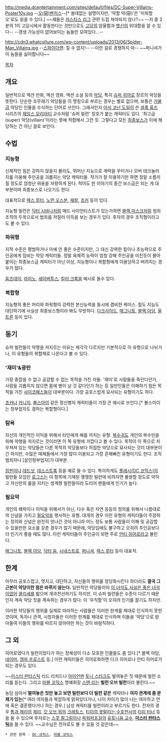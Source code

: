 http://media.dcentertainment.com/sites/default/files/DC-Super-Villains-Poster10y.jpg
--[[어벤저스|오(惡)벤저스]]--[* 쓸데없는 설명이지만, '악할 악(惡)'은 '미워할 오'로도 읽을 수 있다.] ~~쟤들은 [[저스티스 리그]] 관련 드립 쳐야되지 않나?~~
--저 중 2분의 1이 고담시에서 활동한다는 것만으로도 [[고담(DC 코믹스)|고담]]의 암울함과 [[뱃신]]의 위대함을 알 수 있다--
--갱생 가능성이 없어보이는 놈들만 모여있다...--

http://cdn3.whatculture.com/wp-content/uploads/2013/06/Spider-Man_Villains.jpg
--[[스파이더맨]]: 질 수 없지!--
--이런 걸로 경쟁하지 마--
~~퍼니셔가 이 놈들을 싫어합니다~~

[[목차]]
== 개요 ==
일반적으로 액션 만화, 액션 영화, 액션 소설 등의 [[악당]], 특히 [[슈퍼 히어로]] 장르의 악당을 뜻한다. 단순한 조무래기 악당들을 이 명칭으로 부르는 경우는 별로 없으며, 보통은 [[거물]]급 악당인 인물을 수식하는 단어로 쓰인다. 그래서인지 [[아서 코난 도일]]이 쓴 [[셜록 홈즈]] 시리즈의 [[제임스 모리아티]] 교수처럼 '슈퍼 빌런' 칭호가 붙는 캐릭터도 있다. '최고급(super) 악당(villain)'이라는 뜻에 적합해서 그런 듯. 그렇다고 모든 [[최종보스]]가 이에 해당하는 건 아닌 걸로 보인다.

== 수법 ==
=== 지능형 ===
신체적인 힘은 강하지 않을지 몰라도, 뛰어난 지능으로 계략을 꾸미거나 오버 테크놀러지를 이용해 주인공을 괴롭히는 악당 캐릭터들. 작가가 잘 이용하기만 하면 정말 소름끼칠 정도로 엄청난 위용을 자랑하게 된다. 적어도 한 이야기의 중간 보스급은 되는 게 대부분이며 최종보스로 나오기도 한다.

대표적으로 [[렉스 루터]], [[노먼 오스본]], [[재칼]], [[조커(DC 코믹스)|조커]] 등이 있다.

지능형 빌런은 [[닥터 시바나]]처럼 매드 사이언티스트가 있는가하면 [[블랙 마스크]]처럼 범죄조직의 두목으로서 범죄를 저질러 이득을 보는 경우가 있다. 후자의 경우 조직형이라고도 볼 수 있다.

=== 파워형 ===
지적 수준은 평범하거나 아예 안 좋은 수준이지만, 그 대신 강력한 힘이나 초능력으로 주인공에게 덤비는 악당 캐릭터들. 정말 육체적 능력이 엄청 강해 주인공을 미친듯이 몰아붙이는 최종보스급 캐릭터가 아닌 이상, 지능형이나 복합형에게 이용당하고 버려지는 경우가 많다.

[[둠즈데이]], [[라이노]], [[세이버투스]], [[킬러 크록]]을 예시로 들수 있다.

=== 복합형 ===
지능형의 좋은 머리와 파워형의 강력한 본신능력을 동시에 겸비한 케이스. 힘도 지능도 대단하기에 사실상 최종보스형이라 봐도 무방하다.
[[다크사이드]], [[매그니토]], [[블랙 아담]], [[울트론]] 등이 있다.

== 동기 ==
슈퍼 빌런들이 악행을 저지르는 이유는 제각각 다르지만 기본적으로 이 유형으로 나뉘거나, 이 유형들의 복합체로 나온다고 볼 수 있다.

=== '재미'&광란 ===
가장 종잡을 수 없고 공감할 수 없는 목적을 가진 자들. '재미'로 사람들을 죽인다던가, 사람을 괴롭히지 않으면 몸에 병이 날 것 같다던가 하는 등 일반인들은 이해하기 힘든 목적을 가진 [[사이코패스]]들이 대부분이다. 가장 공포스럽게 묘사되는 유형이기도 하다.

[[조커(DC 코믹스)|조커]]나 [[카니지(마블 코믹스)|카니지]], [[불스아이]] 같은 정신병자 캐릭터들이 가장 큰 예시로 쓰인다.[* 불스아이는 청부업자도 겸하는 복합형이다.]

=== 탐욕 ===
자신의 개인적인 이익을 위해서 타인에게 해를 끼치는 유형. [[복수귀]]도 개인의 복수만을 위해 악행을 저지르는 것이라면 이 쪽 유형에 가깝다고 볼 수 있다. 목적이 이 쪽으로 치우쳐져 있는 악당들은 다른 목적의 악당들보다 허접한 악당으로 묘사되는 것이 대부분이긴 하지만, 수많은 매체들에서 가장 많이 이용되고 가장 흔해빠진 유형이기도 한다. 조직범죄자나 [살인청부업자]가 대부분.

[[킹핀]]이나 [[데드샷]], [[데스스트록]] 등을 예로 들 수 있다. 특이하게도 [[플래시(DC 코믹스)]]의 빌런들 모임인 [[로그스]]는 이 항목에 기재된 쟁쟁한 빌런에 비하자면 불쌍할 정도로 약하고 자신만의 룰을 지키는 생계형 빌런들이라 도리어 팬들에게 인기가 높다.

=== 필요악 ===
개인의 쾌락이나 이익을 위해서가 아닌, 다수 혹은 자연 등등의 정의를 위해서 나름대로의 신념을 가지고 [[필요악]]을 행사하는 유형. 대개의 경우 이런 유형의 캐릭터들이 주장하는 정의와 신념은 완전히 엇나간 것이 아니라 어느 정도 보통 사람들이 이해 및 공감할 수 있을만한 요소를 갖춘 경우가 많기 때문에, 악당임에도 불구하고 오히려 주인공보다 더 인기가 좋을 때도 많다. 이런 캐릭터들이 주인공이 되면 주로 [[안티 히어로]]라고 불린다.

[[매그니토]], [[블랙 아담]], [[닥터 둠]], [[시네스트로]], [[퍼니셔]], [[렉스 루터]] 등이 대표적.

== 한계 ==
아무리 공포스럽고, 멋지고, 대단하고, 자신들의 행위를 정당화시킨다 하더라도 '''결국 그 근본이 악당이란 점은 바뀌지 않는다.''' 일반적인 악당들이야 [[이 녀석도 사실은 좋은 녀석이었어]] [[클리셰]]를 밟으며 개과천선하기도 하지만, 이 슈퍼 빌런들은 수준이 다르기 때문인지 계속 악당 짓을 계속하는 경우가 많다. 이 '우직함'이 오히려 인기를 끌기도 하지만.

이러한 악당들의 행위를 실제로 따라하는 사람들은 이러한 한계를 제대로 인식하지 못한 것이며, 독자나 관객, 시청자들은 이러한 한계를 제대로 인식하며 이들을 '악당'으로 받아들여 이들의 행위를 따르지 않아야만 하는 것이 바람직하다.

== 그 외 ==
히어로였다가 빌런이었다가 하는 정체성이 다소 모호한 인물들도 좀 있다.[* 블랙 아담, [[네이머]], [[엠마 프로스트]] 등.] 이런 캐릭터들은 히어로화하면 다크 히어로나 안티 히어로가 되는 경우도 있다.

~~[[미스터 판타스틱]] 리드 리처드나 [[아이언맨]] [[토니 스타크]]도 벌여놓은 짓 때문에 빌런 소리를 듣는다. 그리고 [[마블 코믹스]] 명예회장 [[스탠 리]]는 '''빌런 오브 빌런'''이라 불린다.~~

농담 삼아서 '''벌여놓은 짓만 놓고 보면 빌런보다 더 빌런 같은''' 캐릭터나 '''여자 관계에 좀 문제가 있는'''[* 여러 여자들과 복잡하게 얽혀있다거나, 나이 차이가 많이 나는 여자하고 연애 혹은 결혼했다거나 하는 경우.] 남성 캐릭터를 빌런이라고 부르기도 한다. 전자의 경우 [[톰과 제리]]의 [[제리]], [[갓 오브 워]]의 [[크레토스]], [[티미의 못말리는 수호천사]]의 [[티미 터너]] 등을 들 수 있으며 후자로는 [[스콧 필그림]]이나 [[파워퍼프걸]]의 [[유토니움 교수]], '''[[미스터 판타스틱]]'''을 들 수 있다. ~~교수님은 전자로도 볼 수 있을 것 같은데~~

 * 관련 항목 - [[DC 코믹스]], [[마블 코믹스]]
